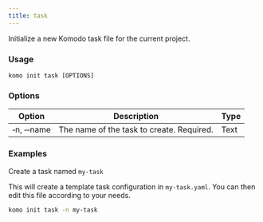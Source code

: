 ```yaml
---
title: task
---
```

Initialize a new Komodo task file for the current project.

### Usage

`komo init task [OPTIONS]`

### Options

| Option                              	| Description                                                                                    | Type |
|-------------------------------------	|----------------------------------------------------------------------------------------------- |----- |
| &#x2011;n, &#x2011;&#x2011;name  	| The name of the task to create. Required.   | Text 	|


### Examples

Create a task named `my-task`

<Note>This will create a template task configuration in  `my-task.yaml`. You can then edit this file according to your needs.</Note>
```bash
komo init task -n my-task
```
